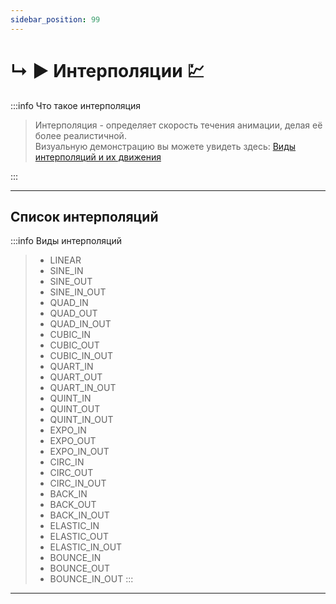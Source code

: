 ```yaml
---
sidebar_position: 99
---
```


# ↳ ▶ Интерполяции 💹

:::info Что такое интерполяция

> Интерполяция - определяет скорость течения анимации, делая её более реалистичной.  
> Визуальную демонстрацию вы можете увидеть здесь: [Виды интерполяций и их движения](https://easings.net/)

:::

---

## Список интерполяций

:::info Виды интерполяций
> - LINEAR
> - SINE_IN
> - SINE_OUT
> - SINE_IN_OUT
> - QUAD_IN
> - QUAD_OUT
> - QUAD_IN_OUT
> - CUBIC_IN
> - CUBIC_OUT
> - CUBIC_IN_OUT
> - QUART_IN
> - QUART_OUT
> - QUART_IN_OUT
> - QUINT_IN
> - QUINT_OUT
> - QUINT_IN_OUT
> - EXPO_IN
> - EXPO_OUT
> - EXPO_IN_OUT
> - CIRC_IN
> - CIRC_OUT
> - CIRC_IN_OUT
> - BACK_IN
> - BACK_OUT
> - BACK_IN_OUT
> - ELASTIC_IN
> - ELASTIC_OUT
> - ELASTIC_IN_OUT
> - BOUNCE_IN
> - BOUNCE_OUT
> - BOUNCE_IN_OUT
:::

---
